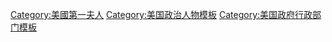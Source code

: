 <noinclude>{{noteTA
|G1= 美國總統
|G2= 人物
|1 = zh-hk:約翰;   zh-tw:約翰;   zh-cn:约翰;
|2 = zh-hk:辛格頓; zh-tw:辛格頓; zh-cn:辛格顿;
|3 = zh-hk:阿瑟;   zh-tw:亞瑟;   zh-cn:阿瑟;
|4 = zh-hk:艾碧該  zh-tw:艾碧該; zh-cn:阿比盖尔;
}}</noinclude>{{Navbox
|name      = 美国第一夫人
|title     = [[美國第一夫人]]
|state     = {{{state|autocollapse}}}
|image     = [[Image:Seal Of The President Of The United States Of America.svg|right|70px|link=]]

|aboveclass = hlist
|above     =
* [[美國第一夫人列表|列表]]
* [[美國第一夫人辦公室|辦公室]]
* [[總統1美元硬幣計劃#第一夫人計劃|紀念金幣]]

|bodystyle = text-align: left;
|class = vlist
|list1     = {{div col|colwidth=15em|content=
# [[馬莎·華盛頓]]
# [[艾碧該·亞當斯]]
# [[瑪莎·傑佛遜]]^
# [[瑪莎·傑佛遜·藍道夫]]*
# [[多莉·麥迪遜]]
# [[伊麗莎白·門羅]]
# [[路易莎·亞當斯]]
# [[瑞秋·傑克遜]]^
# [[艾米麗·多內爾森]]*
# [[莎拉·約克·傑克森]]*
# [[漢娜·范布倫]]^
# [[安傑莉卡·辛格頓·范布倫]]*
# [[安娜·哈里遜]]
# [[萊蒂茨亞·克里斯汀·泰勒]]
# [[普麗西拉·庫珀·泰勒]]*
# [[朱麗婭·加德納·泰勒]]
# [[莎拉·查爾德瑞斯·波爾克]]
# [[瑪格麗特·泰勒]]
# [[艾碧該·菲爾莫爾]]
# [[簡·皮爾斯]]
# [[哈麗特·萊恩]]
# [[瑪麗·陶德·林肯]]
# [[艾麗莎·麥卡德·詹森]]
# [[茱莉婭·格蘭特]]
# [[露西·韋伯·海斯]]
# [[盧克麗霞·加菲爾德]]
# [[內爾·阿瑟]]^
# [[瑪麗·阿瑟·麥克羅伊]]*
# [[羅絲·克里夫蘭]]*
# [[弗朗西斯·克里夫蘭]]
# [[卡羅琳·哈里森]]
# [[瑪麗·哈里森·麥基]]*
# [[弗朗西斯·克里夫蘭]]<sup>(2)</sup>
# [[艾達·薩克斯頓·麥金利]]
# [[伊蒂絲·羅斯福]]
# [[海倫·赫倫·塔虎脫]]
# [[愛倫·艾克森·威爾遜]]
# [[瑪格麗特·伍德羅·威爾遜]]*
# [[伊迪斯·威爾遜]]
# [[弗洛倫斯·哈定]]
# [[格雷絲·柯立芝]]
# [[盧·亨利·胡佛]]
# [[愛蓮娜·羅斯福]]
# [[貝絲·杜魯門]]
# [[瑪米·艾森豪威爾]]
# [[積琪蓮·甘迺迪]]
# [[小瓢蟲·約翰遜]]
# [[帕特·尼克遜]]
# [[貝蒂·福特]]
# [[羅莎琳·卡特]]
# [[南茜·雷根]]
# [[芭芭拉·布希]]
# [[希拉蕊·克林頓]]
# [[蘿拉·威爾士·布希]]
# [[蜜雪兒·歐巴馬]] 
# [[梅蘭妮亞·特朗普]]
# '''[[吉兒·拜登]]'''
}}

|belowclass = hlist
|below =
* 在總統就職前已逝世的追認第一夫人以^代表
* 未被第一夫人圖書館正式承認的非正式第一夫人以*代表
* 現任第一夫人以'''粗體'''代表
}}<noinclude>
{{collapsible option}}
[[Category:美國第一夫人]]
[[Category:美国政治人物模板]]
[[Category:美国政府行政部门模板]]
</noinclude>